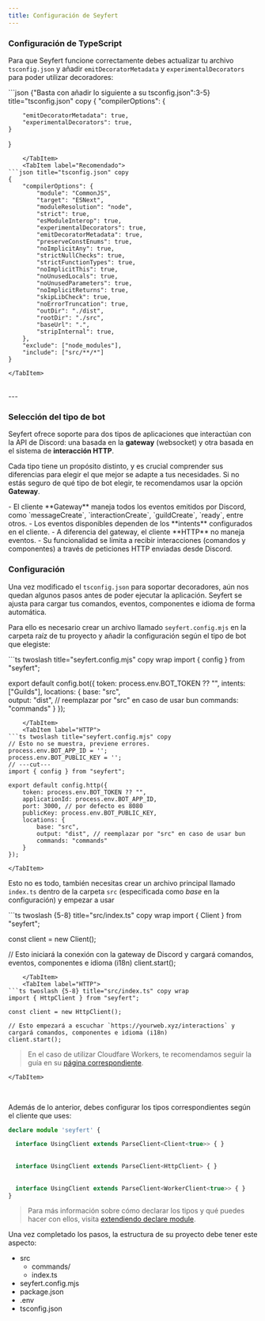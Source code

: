 ```yaml
---
title: Configuración de Seyfert
---
```



### Configuración de TypeScript
 
Para que Seyfert funcione correctamente debes actualizar tu archivo `tsconfig.json` y añadir `emitDecoratorMetadata` y `experimentalDecorators` para poder utilizar decoradores:

<Tabs>
    <TabItem label ="tsconfig.json">
```json {"Basta con añadir lo siguiente a su tsconfig.json":3-5} title="tsconfig.json" copy
{
    "compilerOptions": {

        "emitDecoratorMetadata": true,
        "experimentalDecorators": true,
    }
}
``` 
    </TabItem>
    <TabItem label="Recomendado">
```json title="tsconfig.json" copy
{
    "compilerOptions": {
        "module": "CommonJS",
        "target": "ESNext",
        "moduleResolution": "node",
        "strict": true,
        "esModuleInterop": true,
        "experimentalDecorators": true,
        "emitDecoratorMetadata": true,
        "preserveConstEnums": true,
        "noImplicitAny": true,
        "strictNullChecks": true,
        "strictFunctionTypes": true,
        "noImplicitThis": true,
        "noUnusedLocals": true,
        "noUnusedParameters": true,
        "noImplicitReturns": true,
        "skipLibCheck": true,
        "noErrorTruncation": true,
        "outDir": "./dist",
        "rootDir": "./src",
        "baseUrl": ".",
        "stripInternal": true,
    },
    "exclude": ["node_modules"],
    "include": ["src/**/*"]
}
```
    </TabItem>
</Tabs>

<br/>
---

### Selección del tipo de bot

Seyfert ofrece soporte para dos tipos de aplicaciones que interactúan con la API de Discord: una basada en la **gateway** (websocket) y otra basada en el sistema de **interacción HTTP**.

Cada tipo tiene un propósito distinto, y es crucial comprender sus diferencias para elegir el que mejor se adapte a tus necesidades. Si no estás seguro de qué tipo de bot elegir, te recomendamos usar la opción **Gateway**.

<Tabs>
    <TabItem label="Gateway">
        - El cliente **Gateway** maneja todos los eventos emitidos por Discord, como `messageCreate`, `interactionCreate`, `guildCreate`, `ready`, entre otros.  
        - Los eventos disponibles dependen de los **intents** configurados en el cliente.
    </TabItem>
    <TabItem label="HTTP">
        - A diferencia del gateway, el cliente **HTTP** no maneja eventos.  
        - Su funcionalidad se limita a recibir interacciones (comandos y componentes) a través de peticiones HTTP enviadas desde Discord.
    </TabItem>
</Tabs>

<br />

### Configuración

Una vez modificado el `tsconfig.json` para soportar decoradores, aún nos quedan algunos pasos antes de poder ejecutar la aplicación. Seyfert se ajusta para cargar tus comandos, eventos, componentes e idioma de forma automática.

Para ello es necesario crear un archivo llamado `seyfert.config.mjs` en la carpeta raíz de tu proyecto y añadir la configuración según el tipo de bot que elegiste:

<Tabs>
    <TabItem label="Gateway">
 ```ts twoslash title="seyfert.config.mjs" copy wrap 
import { config } from "seyfert";

export default config.bot({
    token: process.env.BOT_TOKEN ?? "",
    intents: ["Guilds"],
    locations: {
        base: "src",    
        output: "dist", // reemplazar por "src" en caso de usar bun
        commands: "commands"
    }
});
```
    </TabItem>
    <TabItem label="HTTP">
```ts twoslash title="seyfert.config.mjs" copy
// Esto no se muestra, previene errores.
process.env.BOT_APP_ID = '';
process.env.BOT_PUBLIC_KEY = '';
// ---cut---
import { config } from "seyfert";

export default config.http({
    token: process.env.BOT_TOKEN ?? "",
    applicationId: process.env.BOT_APP_ID,
    port: 3000, // por defecto es 8080
    publicKey: process.env.BOT_PUBLIC_KEY,
    locations: {
        base: "src",
        output: "dist", // reemplazar por "src" en caso de usar bun
        commands: "commands"
    }
});
```
    </TabItem>
</Tabs>


Esto no es todo, también necesitas crear un archivo principal llamado `index.ts` dentro de la carpeta `src` (especificada como *base* en la configuración) y empezar a usar 

<Tabs>
    <TabItem label="Gateway">
```ts twoslash {5-8} title="src/index.ts" copy wrap
import { Client } from "seyfert";

const client = new Client();

// Esto iniciará la conexión con la gateway de Discord y cargará comandos, eventos, componentes e idioma (i18n)
client.start();
```
    </TabItem>
    <TabItem label="HTTP">
```ts twoslash {5-8} title="src/index.ts" copy wrap
import { HttpClient } from "seyfert";

const client = new HttpClient();

// Esto empezará a escuchar `https://yourweb.xyz/interactions` y cargará comandos, componentes e idioma (i18n)
client.start();
```

> En el caso de utilizar Cloudfare Workers, te recomendamos seguir la guía en su [página correspondiente](../recipes/cloudflare-workers).

    </TabItem>
</Tabs>

<br />

Además de lo anterior, debes configurar los tipos correspondientes según el cliente que uses:

```ts {"Gateway":2-3} {"HTTP":5-6} {"Worker":8-9} copy
declare module 'seyfert' {

  interface UsingClient extends ParseClient<Client<true>> { }
  
  
  interface UsingClient extends ParseClient<HttpClient> { }
  
  
  interface UsingClient extends ParseClient<WorkerClient<true>> { }
} 
```

> Para más información sobre cómo declarar los tipos y qué puedes hacer con ellos, visita [extendiendo declare module](./declare-module).


Una vez completado los pasos, la estructura de su proyecto debe tener este aspecto:

<FileTree>

- src
  - commands/
  - index.ts
- seyfert.config.mjs
- package.json
- .env
- tsconfig.json

</FileTree>
